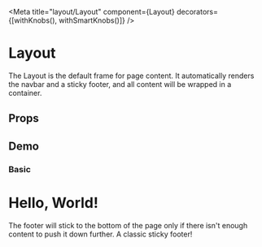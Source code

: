 
<Meta title="layout/Layout" component={Layout} decorators={[withKnobs(), withSmartKnobs()]} />

# Layout
The Layout is the default frame for page content. It automatically renders the navbar and a sticky footer, and all content will
be wrapped in a container.

## Props
<Props of={Layout} />

## Demo
### Basic

<Preview>
    <Story name="basic">
        <Layout>
           <h1>Hello, World!</h1>
           <p>The footer will stick to the bottom of the page only if there isn't enough content to push it down further. A classic sticky footer!</p>
        </Layout>
    </Story>
</Preview>



